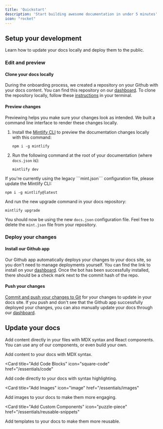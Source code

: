 ```yaml
---
title: 'Quickstart'
description: 'Start building awesome documentation in under 5 minutes'
icon: "rocket"
---
```


## Setup your development

Learn how to update your docs locally and deploy them to the public.

### Edit and preview

#### Clone your docs locally
During the onboarding process, we created a repository on your Github with your docs content. You can find this repository on our [dashboard](https://dashboard.mintlify.com). To clone the repository locally, follow these [instructions](https://docs.github.com/en/repositories/creating-and-managing-repositories/cloning-a-repository) in your terminal.

#### Preview changes
Previewing helps you make sure your changes look as intended. We built a command line interface to render these changes locally. 

1. Install the [Mintlify CLI](https://www.npmjs.com/package/mintlify) to preview the documentation changes locally with this command: 
   ```
   npm i -g mintlify
   ```
2. Run the following command at the root of your documentation (where `docs.json` is): 
   ```
   mintlify dev
   ```

<Note>
  If you're currently using the legacy ```mint.json``` configuration file, please update the Mintlify CLI:

  ```npm i -g mintlify@latest```
  
  And run the new upgrade command in your docs repository:

  ```mintlify upgrade```
  
  You should now be using the new ```docs.json``` configuration file. Feel free to delete the ```mint.json``` file from your repository.
</Note>

### Deploy your changes

#### Install our Github app
Our Github app automatically deploys your changes to your docs site, so you don't need to manage deployments yourself. You can find the link to install on your [dashboard](https://dashboard.mintlify.com). Once the bot has been successfully installed, there should be a check mark next to the commit hash of the repo.

#### Push your changes
[Commit and push your changes to Git](https://docs.github.com/en/get-started/using-git/pushing-commits-to-a-remote-repository#about-git-push) for your changes to update in your docs site. If you push and don't see that the Github app successfully deployed your changes, you can also manually update your docs through our [dashboard](https://dashboard.mintlify.com).

## Update your docs

Add content directly in your files with MDX syntax and React components. You can use any of our components, or even build your own.

<CardGroup>

<Card title="Add Content With MDX" icon="file" href="/essentials/markdown">
  Add content to your docs with MDX syntax.
</Card>

<Card
  title="Add Code Blocks"
  icon="square-code"
  href="/essentials/code"
>
  Add code directly to your docs with syntax highlighting.
</Card>

<Card
  title="Add Images"
  icon="image"
  href="/essentials/images"
>
  Add images to your docs to make them more engaging.
</Card>

<Card
  title="Add Custom Components"
  icon="puzzle-piece"
  href="/essentials/reusable-snippets"
>
  Add templates to your docs to make them more reusable.
</Card>

</CardGroup>
